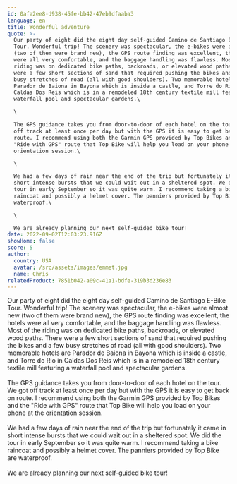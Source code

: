 ```yaml
---
id: 0afa2ee8-d938-45fe-bb42-47eb9dfaaba3
language: en
title: Wonderful adventure
quote: >-
  Our party of eight did the eight day self-guided Camino de Santiago E-Bike
  Tour. Wonderful trip! The scenery was spectacular, the e-bikes were almost new
  (two of them were brand new), the GPS route finding was excellent, the hotels
  were all very comfortable, and the baggage handling was flawless. Most of the
  riding was on dedicated bike paths, backroads, or elevated wood paths. There
  were a few short sections of sand that required pushing the bikes and a few
  busy stretches of road (all with good shoulders). Two memorable hotels are
  Parador de Baiona in Bayona which is inside a castle, and Torre do Rio in
  Caldas Dos Reis which is in a remodeled 18th century textile mill featuring a
  waterfall pool and spectacular gardens.\

  \

  The GPS guidance takes you from door-to-door of each hotel on the tour. We got
  off track at least once per day but with the GPS it is easy to get back on
  route. I recommend using both the Garmin GPS provided by Top Bikes and the
  "Ride with GPS" route that Top Bike will help you load on your phone at the
  orientation session.\

  \

  We had a few days of rain near the end of the trip but fortunately it came in
  short intense bursts that we could wait out in a sheltered spot. We did the
  tour in early September so it was quite warm. I recommend taking a bike
  raincoat and possibly a helmet cover. The panniers provided by Top Bike are
  waterproof.\

  \

  We are already planning our next self-guided bike tour!
date: 2022-09-02T12:03:23.916Z
showHome: false
score: 5
author:
  country: USA
  avatar: /src/assets/images/emmet.jpg
  name: Chris
relatedProduct: 7851b042-a09c-41a1-bdfe-319b3d236e83
---
```


Our party of eight did the eight day self-guided Camino de Santiago E-Bike Tour.
Wonderful trip! The scenery was spectacular, the e-bikes were almost new (two of
them were brand new), the GPS route finding was excellent, the hotels were all
very comfortable, and the baggage handling was flawless. Most of the riding was
on dedicated bike paths, backroads, or elevated wood paths. There were a few
short sections of sand that required pushing the bikes and a few busy stretches
of road (all with good shoulders). Two memorable hotels are Parador de Baiona in
Bayona which is inside a castle, and Torre do Rio in Caldas Dos Reis which is in
a remodeled 18th century textile mill featuring a waterfall pool and spectacular
gardens.\
\
The GPS guidance takes you from door-to-door of each hotel on the tour. We got
off track at least once per day but with the GPS it is easy to get back on
route. I recommend using both the Garmin GPS provided by Top Bikes and the "Ride
with GPS" route that Top Bike will help you load on your phone at the
orientation session.\
\
We had a few days of rain near the end of the trip but fortunately it came in
short intense bursts that we could wait out in a sheltered spot. We did the tour
in early September so it was quite warm. I recommend taking a bike raincoat and
possibly a helmet cover. The panniers provided by Top Bike are waterproof.\
\
We are already planning our next self-guided bike tour!

